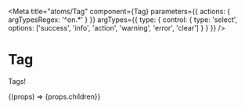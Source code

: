

<Meta
  title="atoms/Tag"
  component={Tag}
  parameters={{ actions: { argTypesRegex: '^on.*' } }}
  argTypes={{
    type: {
      control: {
        type: 'select',
        options: ['success', 'info', 'action', 'warning', 'error', 'clear']
      }
    }
  }}
/>

# Tag

Tags!

<Canvas>
  <Story name="Default" args={{ children: 'Default', type: 'info' }}>
    {(props) => <Tag {...props}>{props.children}</Tag>}
  </Story>
</Canvas>
